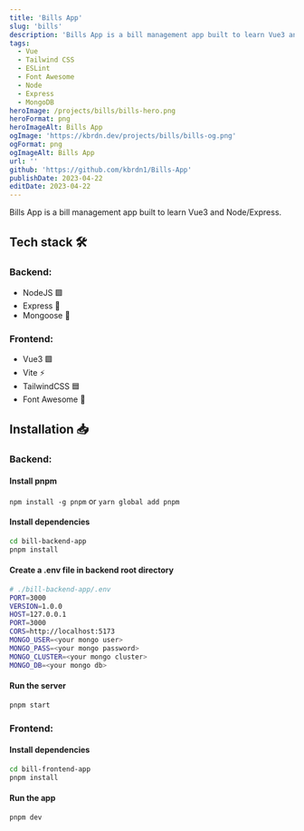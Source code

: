 ```yaml
---
title: 'Bills App'
slug: 'bills'
description: 'Bills App is a bill management app built to learn Vue3 and Node/Express.'
tags:
  - Vue
  - Tailwind CSS
  - ESLint
  - Font Awesome
  - Node
  - Express
  - MongoDB
heroImage: /projects/bills/bills-hero.png
heroFormat: png
heroImageAlt: Bills App
ogImage: 'https://kbrdn.dev/projects/bills/bills-og.png'
ogFormat: png
ogImageAlt: Bills App
url: ''
github: 'https://github.com/kbrdn1/Bills-App'
publishDate: 2023-04-22
editDate: 2023-04-22
---
```


Bills App is a bill management app built to learn Vue3 and Node/Express.

## Tech stack 🛠️

### Backend:

- NodeJS 🟩
- Express 🚂
- Mongoose 🍃

### Frontend:

- Vue3 🟩
- Vite ⚡
- TailwindCSS 🟦
- Font Awesome 🎨

## Installation 📥

### Backend:

#### Install pnpm

`npm install -g pnpm` or `yarn global add pnpm`

#### Install dependencies

```sh
cd bill-backend-app
pnpm install
```

#### Create a .env file in backend root directory

```sh
# ./bill-backend-app/.env
PORT=3000
VERSION=1.0.0
HOST=127.0.0.1
PORT=3000
CORS=http://localhost:5173
MONGO_USER=<your mongo user>
MONGO_PASS=<your mongo password>
MONGO_CLUSTER=<your mongo cluster>
MONGO_DB=<your mongo db>
```

#### Run the server

```sh
pnpm start
```

### Frontend:

#### Install dependencies

```sh
cd bill-frontend-app
pnpm install
```

#### Run the app

```sh
pnpm dev
```
